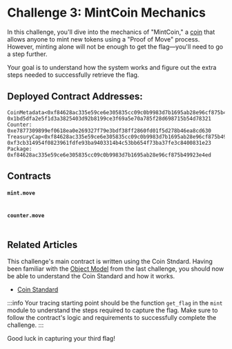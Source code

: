 




# Challenge 3: MintCoin Mechanics

In this challenge, you'll dive into the mechanics of "MintCoin," a [coin](../standards/coin.mdx) that allows anyone to mint new tokens using a "Proof of Move" process. However, minting alone will not be enough to get the flag—you'll need to go a step further.

Your goal is to understand how the system works and figure out the extra steps needed to successfully retrieve the flag.


## Deployed Contract Addresses:
```
CoinMetadata<0xf84628ac335e59ce6e305835cc09c0b9983d7b1695ab28e96cf875b49923e4ed::mintcoin::MINTCOIN>: 0x1bd5dfa2e5f1d3a3825403d92b8199ce3f69a5e70a785f28d698715b54d78321
Counter: 0xe7877309899ef0618ea0e269327f79e3bdf38ff2860fd01f5d278b46ea8cd630
TreasuryCap<0xf84628ac335e59ce6e305835cc09c0b9983d7b1695ab28e96cf875b49923e4ed::mintcoin::MINTCOIN>: 0xf3cb314954f0823961fdfe93ba9403314b4c53bb654f73ba37fe3c8400831e23
Package: 0xf84628ac335e59ce6e305835cc09c0b9983d7b1695ab28e96cf875b49923e4ed
```

## Contracts

#### `mint.move`
```move file=<rootDir>/docs/examples/move/ctf/challenge_3/sources/mint.move
```

#### `counter.move`
```move file=<rootDir>/docs/examples/move/ctf/challenge_3/sources/counter.move
```


## Related Articles
This challenge's main contract is written using the Coin Stndard. Having been familiar with the [Object Model](../iota-101/objects/object-model.mdx) from the last challenge, you should now be able to understand the Coin Standard and how it works.

- [Coin Standard](../standards/coin.mdx)



:::info
Your tracing starting point should be the function `get_flag` in the `mint` module to understand the steps required to capture the flag. Make sure to follow the contract's logic and requirements to successfully complete the challenge. 
:::

Good luck in capturing your third flag!



<ChallengeVerifier expectedObjectType="0xf84628ac335e59ce6e305835cc09c0b9983d7b1695ab28e96cf875b49923e4ed::mintcoin::Flag" />